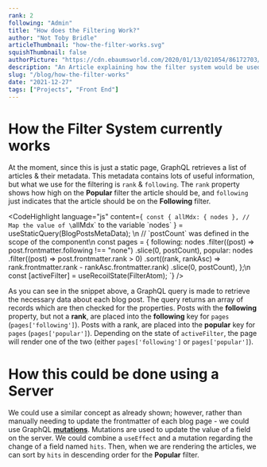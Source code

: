 ```yaml
---
rank: 2
following: "Admin"
title: "How does the Filtering Work?"
author: "Not Toby Bridle"
articleThumbnail: "how-the-filter-works.svg"
squishThumbnail: false
authorPicture: "https://cdn.ebaumsworld.com/2020/01/13/021054/86172703/lego-star-wars-profile-4.jpg"
description: "An Article explaining how the filter system would be used."
slug: "/blog/how-the-filter-works"
date: "2021-12-27"
tags: ["Projects", "Front End"]
---
```



# How the Filter System currently works

At the moment, since this is just a static page, GraphQL retrieves a list of articles & their metadata.
This metadata contains lots of useful information, but what we use for the filtering is `rank` & `following`. The `rank` property shows how high on the **Popular** filter the article should be, and `following` just indicates that the article should be on the **Following** filter.

<CodeHighlight language="js" content={`
  const {
    allMdx: { nodes }, // Map the value of \`allMdx\` to the variable \`nodes\`
  } = useStaticQuery(BlogPostsMetaData);
\n
  // \`postCount\` was defined in the scope of the component\n
  const pages = {
    following: nodes
      .filter((post) => post.frontmatter.following !== "none")
      .slice(0, postCount),
    popular: nodes
      .filter((post) => post.frontmatter.rank > 0)
      .sort((rank, rankAsc) => rank.frontmatter.rank - rankAsc.frontmatter.rank)
      .slice(0, postCount),
  };\n
  const [activeFilter] = useRecoilState(FilterAtom);
`} />

<Label text="The Filter in JS" />

As you can see in the snippet above, a GraphQL query is made to retrieve the necessary data about each blog post. The query returns an array of records which are then checked for the properties. Posts with the **following** property, but not a **rank**, are placed into the **following** key for `pages` (`pages['following']`). Posts with a rank, are placed into the **popular** key for `pages` (`pages['popular']`).
Depending on the state of `activeFilter`, the page will render one of the two (either `pages['following']` or `pages['popular']`).


# How this could be done using a Server

We could use a similar concept as already shown; however, rather than manually needing to update the frontmatter of each blog page - we could use GraphQL [**mutations**](https://graphql.org/learn/queries/). Mutations are used to update the value of a field on the server. We could combine a `useEffect` and a mutation regarding the change of a field named `hits`.
Then, when we are rendering the articles, we can sort by `hits` in descending order for the **Popular** filter.

<PostEnd />